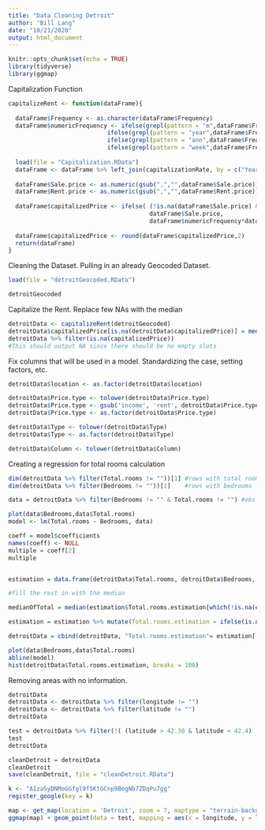 ```yaml
---
title: "Data Cleaning Detroit"
author: "Bill Lang"
date: "10/21/2020"
output: html_document
---
```


```r
knitr::opts_chunk$set(echo = TRUE)
library(tidyverse)
library(ggmap)
```

Capitalization Function 

```r
capitalizeRent <- function(dataFrame){
  
  dataFrame$Frequency <- as.character(dataFrame$Frequency)
  dataFrame$numericFrequency <- ifelse(grepl(pattern = "m",dataFrame$Frequency), 12, 
                            ifelse(grepl(pattern = "year",dataFrame$Frequency), 1,
                            ifelse(grepl(pattern = "ann",dataFrame$Frequency), 1,
                            ifelse(grepl(pattern = "week",dataFrame$Frequency),52, 12))))
  
  load(file = "Capitalization.RData")
  dataFrame <- dataFrame %>% left_join(capitalizationRate, by = c("Year" = "year"))
  
  dataFrame$Sale.price <- as.numeric(gsub(",","",dataFrame$Sale.price))
  dataFrame$Rent.price <- as.numeric(gsub(",","",dataFrame$Rent.price))
  
  dataFrame$capitalizedPrice <- ifelse( (!is.na(dataFrame$Sale.price) & (dataFrame$Sale.price != "") ), 
                                        dataFrame$Sale.price, 
                                        dataFrame$numericFrequency*dataFrame$cap*dataFrame$Rent.price)
  
  dataFrame$capitalizedPrice <- round(dataFrame$capitalizedPrice,2)
  return(dataFrame)
}
```

Cleaning the Dataset. Pulling in an already Geocoded Dataset.

```r
load(file = "detroitGeocoded.RData")

detroitGeocoded
```

Capitalize the Rent. Replace few NAs with the median

```r
detroitData <- capitalizeRent(detroitGeocoded)
detroitData$capitalizedPrice[is.na(detroitData$capitalizedPrice)] = median(detroitData$capitalizedPrice[!is.na(detroitData$capitalizedPrice)])
detroitData %>% filter(is.na(capitalizedPrice))
#This should output NA since there should be no empty slots
```

Fix columns that will be used in a model. Standardizing the case, setting factors, etc. 

```r
detroitData$location <- as.factor(detroitData$location)

detroitData$Price.type <- tolower(detroitData$Price.type)
detroitData$Price.type <- gsub('income', 'rent', detroitData$Price.type)
detroitData$Price.type <- as.factor(detroitData$Price.type)

detroitData$Type <- tolower(detroitData$Type)
detroitData$Type <- as.factor(detroitData$Type)

detroitData$Column <- tolower(detroitData$Column)
```


Creating a regression for total rooms calculation

```r

dim(detroitData %>% filter(Total.rooms != ""))[1] #rows with total rooms
dim(detroitData %>% filter(Bedrooms != ""))[1]    #rows with bedrooms

data = detroitData %>% filter(Bedrooms != "" & Total.rooms != "") #obs with both for model

plot(data$Bedrooms,data$Total.rooms)
model <- lm(Total.rooms ~ Bedrooms, data)

coeff = model$coefficients
names(coeff) <- NULL
multiple = coeff[2]
multiple 


estimation = data.frame(detroitData$Total.rooms, detroitData$Bedrooms, Total.rooms.estimation = NA) %>% mutate(Total.rooms.estimation = ifelse(!is.na(detroitData.Total.rooms), detroitData.Total.rooms,round(detroitData.Bedrooms*multiple))) 

#fill the rest in with the median

medianOfTotal = median(estimation$Total.rooms.estimation[which(!is.na(estimation$Total.rooms.estimation))])

estimation = estimation %>% mutate(Total.rooms.estimation = ifelse(is.na(Total.rooms.estimation), medianOfTotal,as.double(Total.rooms.estimation))) 

detroitData = cbind(detroitData, "Total.rooms.estimation"= estimation[,3])
```


```r
plot(data$Bedrooms,data$Total.rooms)
abline(model)
hist(detroitData$Total.rooms.estimation, breaks = 100)
```



Removing areas with no information. 

```r
detroitData
detroitData <- detroitData %>% filter(longitude != "")
detroitData <- detroitData %>% filter(latitude != "")
detroitData

test = detroitData %>% filter(!( (latitude > 42.30 & latitude < 42.4)  & (longitude < -83.0 & longitude > -83.1)) )
test
detroitData

```

```r
cleanDetroit = detroitData
cleanDetroit
save(cleanDetroit, file = "cleanDetroit.RData")
```


```r
k <- "AIzaSyDNMoGGfgl9f5KtGCnp9BegNb7ZDqPu7gg"
register_google(key = k)
```


```r
map <- get_map(location = 'Detroit', zoom = 7, maptype = "terrain-background", source = 'google', color = 'color')
ggmap(map) + geom_point(data = test, mapping = aes(x = longitude, y = latitude, color = factor(location)), size = 1) + theme(legend.position = "none")

```



```r

```


